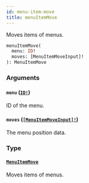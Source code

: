 ```yaml
---
id: menu-item-move
title: menuItemMove
---
```


Moves items of menus.

```graphql
menuItemMove(
  menu: ID!
  moves: [MenuItemMoveInput]!
): MenuItemMove

```

### Arguments

#### `menu` ([`ID!`](/docs/developer/api-reference/scalars/id))

ID of the menu.

#### `moves` ([`[MenuItemMoveInput]!`](/docs/developer/api-reference/inputs/menu-item-move-input))

The menu position data.

### Type

#### [`MenuItemMove`](/docs/developer/api-reference/objects/menu-item-move)

Moves items of menus.
